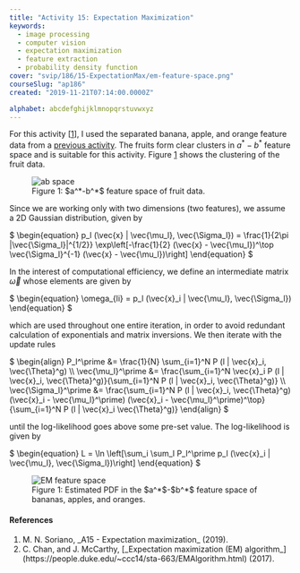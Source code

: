 ```yaml
---
title: "Activity 15: Expectation Maximization"
keywords:
  - image processing
  - computer vision
  - expectation maximization
  - feature extraction
  - probability density function
cover: "svip/186/15-ExpectationMax/em-feature-space.png"
courseSlug: "ap186"
created: "2019-11-21T07:14:00.0000Z"

alphabet: abcdefghijklmnopqrstuvwxyz
---
```



For this activity [[1](#Soriano2019)], I used the separated banana, apple, and orange feature data from a
[previous activity](/svip/ap186/feature-extract). The fruits form clear clusters in $a^*-b^*$ feature space and is
suitable for this activity. Figure&nbsp;[1](#fig-ab-space) shows the clustering of the fruit data.

<figure id="fig-ab-space" class="container">
  <img
    src={buildCldUrl("svip/186/15-ExpectationMax/ab-space.png")}
    alt="ab space"
    class="mx-auto"
  />
  <figcaption class="text-center">
    Figure 1: $a^*-b^*$ feature space of fruit data.
  </figcaption>
</figure>

Since we are working only with two dimensions (two features), we assume a 2D Gaussian distribution, given by

<span id="eq-2d-gaussian" class="mx-auto">
$
\begin{equation}
  p_l (\vec{x} | \vec{\mu_l}, \vec{\Sigma_l}) = \frac{1}{2\pi |\vec{\Sigma_l}|^{1/2}} \exp\left[-\frac{1}{2} (\vec{x} - \vec{\mu_l})^\top \vec{\Sigma_l}^{-1} (\vec{x} - \vec{\mu_l})\right]
\end{equation}
$
</span>

In the interest of computational efficiency, we define an intermediate matrix $\vec{\omega}$ whose elements are given by

<span id="eq-inter-matrix" class="mx-auto">
$
\begin{equation}
  \omega_{li} = p_l (\vec{x}_i | \vec{\mu_l}, \vec{\Sigma_l})
\end{equation}
$
</span>

which are used throughout one entire iteration, in order to avoid redundant calculation of exponentials and matrix
inversions. We then iterate with the update rules

<span id="eq-iterate" class="mx-auto">
$
\begin{align}
  P_l^\prime &= \frac{1}{N} \sum_{i=1}^N P (l | \vec{x}_i, \vec{\Theta}^g) \\
	\vec{\mu_l}^\prime &= \frac{\sum_{i=1}^N \vec{x}_i P (l | \vec{x}_i, \vec{\Theta}^g)}{\sum_{i=1}^N P (l | \vec{x}_i, \vec{\Theta}^g)} \\
	\vec{\Sigma_l}^\prime &= \frac{\sum_{i=1}^N P (l | \vec{x}_i, \vec{\Theta}^g) (\vec{x}_i - \vec{\mu_l}^\prime) (\vec{x}_i - \vec{\mu_l}^\prime)^\top}{\sum_{i=1}^N P (l | \vec{x}_i \vec{\Theta}^g)}
\end{align}
$
</span>

until the log-likelihood goes above some pre-set value. The log-likelihood is given by

<span id="eq-log-likelihood" class="mx-auto">
$
\begin{equation}
  L = \ln \left[\sum_i \sum_l P_l^\prime p_l (\vec{x}_i | \vec{\mu_l}, \vec{\Sigma_l})\right]
\end{equation}
$
</span>

<figure id="fig-crushed" class="container">
  <img
    src={buildCldUrl("svip/186/15-ExpectationMax/em-feature-space.png")}
    alt="EM feature space"
    class="mx-auto"
  />
  <figcaption class="text-center">
    Figure 1: Estimated PDF in the $a^*$-$b^*$ feature space of bananas, apples,
    and oranges.
  </figcaption>
</figure>

#### References

<ol className="reference">
  <li id="Soriano2019">
    M. N. Soriano, _A15 - Expectation maximization_ (2019).
  </li>
  <li id="Chan2017">
    C. Chan, and J. McCarthy, [_Expectation maximization (EM)
    algorithm_](https://people.duke.edu/~ccc14/sta-663/EMAlgorithm.html) (2017).
  </li>
</ol>
